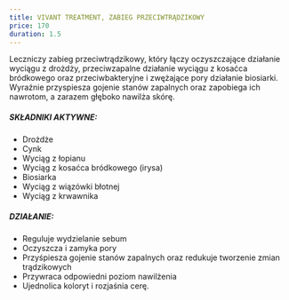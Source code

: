 ---
title: VIVANT TREATMENT, ZABIEG PRZECIWTRĄDZIKOWY
price: 170
duration: 1.5
---

Leczniczy zabieg przeciwtrądzikowy, który łączy oczyszczające działanie wyciągu z drożdży, przeciwzapalne działanie wyciągu z kosaćca bródkowego oraz przeciwbakteryjne i zwężające pory działanie biosiarki. Wyraźnie przyspiesza gojenie stanów zapalnych oraz zapobiega ich nawrotom, a zarazem głęboko nawilża skórę.

##### SKŁADNIKI AKTYWNE:

- Drożdże
- Cynk
- Wyciąg z łopianu
- Wyciąg z kosaćca bródkowego (irysa)
- Biosiarka
- Wyciąg z wiązówki błotnej
- Wyciąg z krwawnika

##### DZIAŁANIE:

- Reguluje wydzielanie sebum
- Oczyszcza i zamyka pory
- Przyśpiesza gojenie stanów zapalnych oraz redukuje tworzenie zmian trądzikowych
- Przywraca odpowiedni poziom nawilżenia
- Ujednolica koloryt i rozjaśnia cerę.
